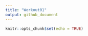 ```yaml
---
title: "Workout01"
output: github_document
---
```


```r
knitr::opts_chunk$set(echo = TRUE)
```


